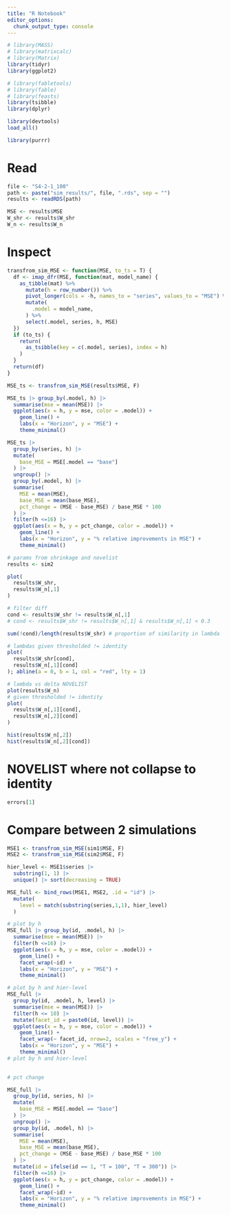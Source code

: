 ```yaml
---
title: "R Notebook"
editor_options: 
  chunk_output_type: console
---
```



```r
# library(MASS)
# library(matrixcalc)
# library(Matrix)
library(tidyr)
library(ggplot2)

# library(fabletools)
# library(fable)
# library(feasts)
library(tsibble)
library(dplyr)

library(devtools)
load_all()

library(purrr)
```


# Read

```r
file <- "S4-2-1_100"
path <- paste("sim_results/", file, ".rds", sep = "")
results <- readRDS(path)

MSE <- results$MSE
W_shr <- results$W_shr
W_n <- results$W_n
```

# Inspect

```r
transfrom_sim_MSE <- function(MSE, to_ts = T) {
  df <- imap_dfr(MSE, function(mat, model_name) {
    as_tibble(mat) %>%
      mutate(h = row_number()) %>%
      pivot_longer(cols = -h, names_to = "series", values_to = "MSE") %>%
      mutate(
        .model = model_name,
      ) %>%
      select(.model, series, h, MSE)
  })
  if (to_ts) {
    return(
      as_tsibble(key = c(.model, series), index = h)
    )
  }
  return(df)
}

MSE_ts <- transfrom_sim_MSE(results$MSE, F)

MSE_ts |> group_by(.model, h) |>
  summarise(mse = mean(MSE)) |>
  ggplot(aes(x = h, y = mse, color = .model)) +
    geom_line() +
    labs(x = "Horizon", y = "MSE") +
    theme_minimal()

MSE_ts |>
  group_by(series, h) |>
  mutate(
    base_MSE = MSE[.model == "base"]
  ) |>
  ungroup() |>
  group_by(.model, h) |>
  summarise(
    MSE = mean(MSE),
    base_MSE = mean(base_MSE),
    pct_change = (MSE - base_MSE) / base_MSE * 100
  ) |>
  filter(h <=16) |>
  ggplot(aes(x = h, y = pct_change, color = .model)) +
    geom_line() +
    labs(x = "Horizon", y = "% relative improvements in MSE") +
    theme_minimal()
```

```r
# params from shrinkage and novelist
results <- sim2

plot(
  results$W_shr,
  results$W_n[,1]
)

# filter diff
cond <- results$W_shr != results$W_n[,1]
# cond <- results$W_shr != results$W_n[,1] & results$W_n[,1] < 0.3

sum(!cond)/length(results$W_shr) # proportion of similarity in lambda

# lambdas given thresholded != identity
plot(
  results$W_shr[cond],
  results$W_n[,1][cond]
); abline(a = 0, b = 1, col = "red", lty = 1)

# lambda vs delta NOVELIST
plot(results$W_n)
# given thresholded != identity
plot(
  results$W_n[,1][cond],
  results$W_n[,2][cond]
)

hist(results$W_n[,2])
hist(results$W_n[,2][cond])
```

# NOVELIST where not collapse to identity

```r
errors[1]
```


# Compare between 2 simulations

```r
MSE1 <- transfrom_sim_MSE(sim1$MSE, F)
MSE2 <- transfrom_sim_MSE(sim2$MSE, F)

hier_level <- MSE1$series |>
  substring(1, 1) |>
  unique() |> sort(decreasing = TRUE)

MSE_full <- bind_rows(MSE1, MSE2, .id = "id") |>
  mutate(
    level = match(substring(series,1,1), hier_level) 
  )

# plot by h
MSE_full |> group_by(id, .model, h) |>
  summarise(mse = mean(MSE)) |>
  filter(h <=16) |>
  ggplot(aes(x = h, y = mse, color = .model)) +
    geom_line() +
    facet_wrap(~id) +
    labs(x = "Horizon", y = "MSE") +
    theme_minimal()

# plot by h and hier-level
MSE_full |> 
  group_by(id, .model, h, level) |>
  summarise(mse = mean(MSE)) |>
  filter(h <= 10) |>
  mutate(facet_id = paste0(id, level)) |>
  ggplot(aes(x = h, y = mse, color = .model)) +
    geom_line() +
    facet_wrap(~ facet_id, nrow=2, scales = "free_y") +
    labs(x = "Horizon", y = "MSE") +
    theme_minimal()
# plot by h and hier-level
  
```


```r
# pct change

MSE_full |>
  group_by(id, series, h) |>
  mutate(
    base_MSE = MSE[.model == "base"]
  ) |>
  ungroup() |>
  group_by(id, .model, h) |>
  summarise(
    MSE = mean(MSE),
    base_MSE = mean(base_MSE),
    pct_change = (MSE - base_MSE) / base_MSE * 100
  ) |>
  mutate(id = ifelse(id == 1, "T = 100", "T = 300")) |>
  filter(h <=16) |>
  ggplot(aes(x = h, y = pct_change, color = .model)) +
    geom_line() +
    facet_wrap(~id) +
    labs(x = "Horizon", y = "% relative improvements in MSE") +
    theme_minimal()
```


